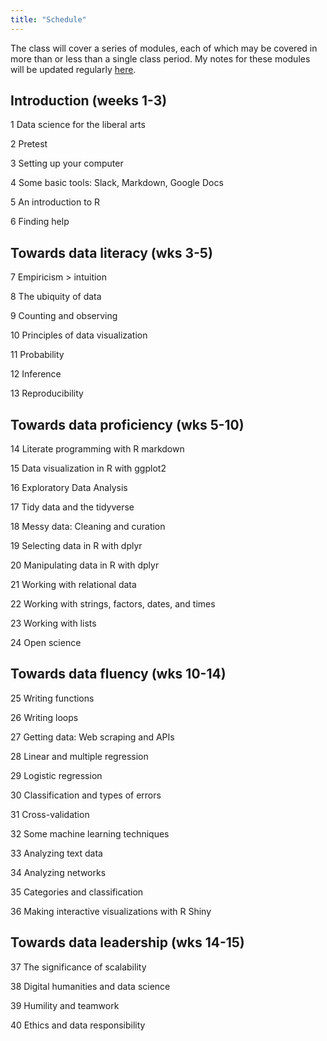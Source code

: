 ```yaml
---
title: "Schedule"
---
```


The class will cover a series of modules, each of which may be covered in more than or less than a single class period.  My notes for these modules will be updated regularly [here](https://kevinlanning.github.io/DataSciLibArts/).

## Introduction (weeks 1-3)

1 Data science for the liberal arts

2 Pretest

3 Setting up your computer

4 Some basic tools: Slack, Markdown, Google Docs

5 An introduction to R 

6 Finding help

## Towards data literacy (wks 3-5)

7 Empiricism > intuition

8 The ubiquity of data

9 Counting and observing

10 Principles of data visualization 

11 Probability

12 Inference

13 Reproducibility

## Towards data proficiency (wks 5-10)

14 Literate programming with R markdown 

15 Data visualization in R with ggplot2

16 Exploratory Data Analysis

17 Tidy data and the tidyverse

18 Messy data: Cleaning and curation

19 Selecting data in R with dplyr

20 Manipulating data in R with dplyr

21 Working with relational data

22 Working with strings, factors, dates, and times

23 Working with lists 

24 Open science

## Towards data fluency (wks 10-14)

25 Writing functions

26 Writing loops

27 Getting data: Web scraping and APIs 

28 Linear and multiple regression

29 Logistic regression

30 Classification and types of errors

31 Cross-validation

32 Some machine learning techniques

33 Analyzing text data

34 Analyzing networks 

35 Categories and classification

36 Making interactive visualizations with R Shiny

## Towards data leadership (wks 14-15)

37 The significance of scalability 

38 Digital humanities and data science

39 Humility and teamwork

40 Ethics and data responsibility

